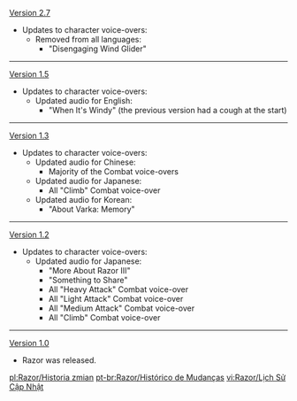 {{Change History/Header}}
[[Version 2.7]]
*Updates to character voice-overs:
**Removed from all languages:
***"Disengaging Wind Glider"
----
[[Version 1.5]]
*Updates to character voice-overs:
**Updated audio for English:
***"When It's Windy" (the previous version had a cough at the start)
----
[[Version 1.3]]
*Updates to character voice-overs:
**Updated audio for Chinese:
***Majority of the Combat voice-overs
**Updated audio for Japanese:
***All "Climb" Combat voice-over
**Updated audio for Korean:
***"About Varka: Memory"
----
[[Version 1.2]]
*Updates to character voice-overs:
**Updated audio for Japanese:
***"More About Razor III"
***"Something to Share"
***All "Heavy Attack" Combat voice-over
***All "Light Attack" Combat voice-over
***All "Medium Attack" Combat voice-over
***All "Climb" Combat voice-over
----
[[Version 1.0]]
*Razor was released.
<noinclude>


[[pl:Razor/Historia zmian]]
[[pt-br:Razor/Histórico de Mudanças]]
[[vi:Razor/Lịch Sử Cập Nhật]]
</noinclude>